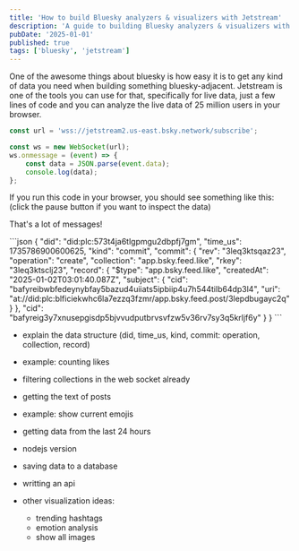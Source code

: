 ```yaml
---
title: 'How to build Bluesky analyzers & visualizers with Jetstream'
description: 'A guide to building Bluesky analyzers & visualizers with Jetstream'
pubDate: '2025-01-01'
published: true
tags: ['bluesky', 'jetstream']
---
```


One of the awesome things about bluesky is how easy it is to get any kind of data you 
need when building something bluesky-adjacent. Jetstream is one of the tools you can use for that, 
specifically for live data, just a few lines of code and you can analyze the live data of 25 million users in your browser.

```js
const url = 'wss://jetstream2.us-east.bsky.network/subscribe';

const ws = new WebSocket(url);
ws.onmessage = (event) => {
	const data = JSON.parse(event.data);
	console.log(data);
};
```

If you run this code in your browser, you should see something like this: (click the pause button if you want to inspect the data)

<ConnectButton client:idle />

<Console client:idle />

That's a lot of messages! 

<div class="break-all">
```json
{
	"did": "did:plc:573t4ja6tlgpmgu2dbpfj7gm",
	"time_us": 1735786900600625,
	"kind": "commit",
	"commit": {
		"rev": "3leq3ktsqaz23",
		"operation": "create",
		"collection": "app.bsky.feed.like",
		"rkey": "3leq3ktsclj23",
		"record": {
			"$type": "app.bsky.feed.like",
			"createdAt": "2025-01-02T03:01:40.087Z",
			"subject": {
				"cid": "bafyreibwbfedeynybfay5bazud4uiiats5ipbiip4u7h544tilb64dp3l4",
				"uri": "at://did:plc:blficiekwhc6la7ezzq3fzmr/app.bsky.feed.post/3lepdbugayc2q"
			}
		},
		"cid": "bafyreig3y7xnusepgisdp5bjvvudputbrvsvfzw5v36rv7sy3q5krljf6y"
	}
}
```
</div>

- explain the data structure (did, time_us, kind, commit: operation, collection, record)

- example: counting likes
- filtering collections in the web socket already

- getting the text of posts
- example: show current emojis

- getting data from the last 24 hours

- nodejs version
- saving data to a database
- writting an api

- other visualization ideas:
	- trending hashtags
	- emotion analysis
	- show all images

<LikesCounter client:idle />